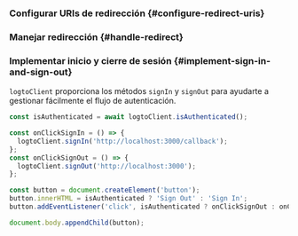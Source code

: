 

### Configurar URIs de redirección \{#configure-redirect-uris}

<SignInFlowSummary />

<AssumingUrl />

<WebConfigureRedirectUris />

### Manejar redirección \{#handle-redirect}

<HandleRedirect />

### Implementar inicio y cierre de sesión \{#implement-sign-in-and-sign-out}

`logtoClient` proporciona los métodos `signIn` y `signOut` para ayudarte a gestionar fácilmente el flujo de autenticación.

<SignInNote calling=".signIn()" />

```js title="pages/Home.js"
const isAuthenticated = await logtoClient.isAuthenticated();

const onClickSignIn = () => {
  logtoClient.signIn('http://localhost:3000/callback');
};
const onClickSignOut = () => {
  logtoClient.signOut('http://localhost:3000');
};

const button = document.createElement('button');
button.innerHTML = isAuthenticated ? 'Sign Out' : 'Sign In';
button.addEventListener('click', isAuthenticated ? onClickSignOut : onClickSignIn);

document.body.appendChild(button);
```

<SignOutNote />
